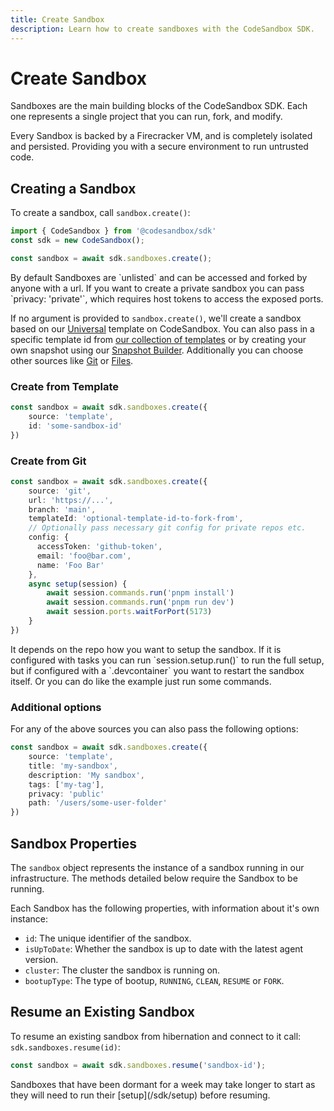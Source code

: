 ```yaml
---
title: Create Sandbox
description: Learn how to create sandboxes with the CodeSandbox SDK.
---
```



# Create Sandbox

Sandboxes are the main building blocks of the CodeSandbox SDK. Each one represents a single project that you can run, fork, and modify.

Every Sandbox is backed by a Firecracker VM, and is completely isolated and persisted. Providing you with a secure environment to run untrusted code.

## Creating a Sandbox

To create a sandbox, call `sandbox.create()`:

```ts
import { CodeSandbox } from '@codesandbox/sdk'
const sdk = new CodeSandbox();

const sandbox = await sdk.sandboxes.create();
```

<Callout>
By default Sandboxes are `unlisted` and can be accessed and forked by anyone with a url. If you want to create a private sandbox you can pass `privacy: 'private'`, which requires host tokens to access the exposed ports.
</Callout>

If no argument is provided to `sandbox.create()`, we'll create a sandbox based on our [Universal](https://codesandbox.io/p/devbox/universal-pcz35m) template on CodeSandbox. You can also pass in a specific template id from [our collection of templates](/sdk/snapshot-library) or by creating your own snapshot using our [Snapshot Builder](/sdk/snapshot-builder). Additionally you can choose other sources like [Git](/sdk/sandbox#git) or [Files](/sdk/sandbox#files).

### Create from Template

```ts
const sandbox = await sdk.sandboxes.create({
    source: 'template',
    id: 'some-sandbox-id'
})
```

### Create from Git

```ts
const sandbox = await sdk.sandboxes.create({
    source: 'git',
    url: 'https://...',
    branch: 'main',
    templateId: 'optional-template-id-to-fork-from',
    // Optionally pass necessary git config for private repos etc.
    config: {
      accessToken: 'github-token',
      email: 'foo@bar.com',
      name: 'Foo Bar'
    },
    async setup(session) {
        await session.commands.run('pnpm install')
        await session.commands.run('pnpm run dev')
        await session.ports.waitForPort(5173)
    }
})
```

<Callout>
It depends on the repo how you want to setup the sandbox. If it is configured with tasks you can run `session.setup.run()` to run the full setup, but if configured with a `.devcontainer` you want to restart the sandbox itself. Or you can do like the example just run some commands.
</Callout>

### Additional options

For any of the above sources you can also pass the following options:

```ts
const sandbox = await sdk.sandboxes.create({
    source: 'template',
    title: 'my-sandbox',
    description: 'My sandbox',
    tags: ['my-tag'],
    privacy: 'public'
    path: '/users/some-user-folder'
})
```

## Sandbox Properties

The `sandbox` object represents the instance of a sandbox running in our infrastructure. The methods detailed below require the Sandbox to be running.

Each Sandbox has the following properties, with information about it's own instance:

- `id`: The unique identifier of the sandbox.
- `isUpToDate`: Whether the sandbox is up to date with the latest agent version.
- `cluster`: The cluster the sandbox is running on.
- `bootupType`: The type of bootup, `RUNNING`, `CLEAN`, `RESUME` or `FORK`.

## Resume an Existing Sandbox

To resume an existing sandbox from hibernation and connect to it call: `sdk.sandboxes.resume(id)`:

```ts
const sandbox = await sdk.sandboxes.resume('sandbox-id');
```

<Callout>
Sandboxes that have been dormant for a week may take longer to start as they will need to run their [setup](/sdk/setup) before resuming. 
</Callout>
